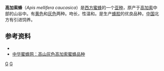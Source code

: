 {{Infraspeciesbox
| genus = Apis
| species = mellifera
| subspecies = caucasica
| authority = Pollmann, 1889
}}
'''高加索蜂'''（''Apis mellifera caucasica''）是[[西方蜜蜂|西方蜜蜂]]的一个[[亚种|亚种]]，原产于[[高加索|高加索]]中部的山谷中。有[[黄色|黄色]]和[[灰色|灰色]]两种。吻长，性温和。是生产[[蜂胶|蜂胶]]的优良品种。[[中国|中国]]北方有引进饲养。

==参考资料==
*{{cite book zh |author=辞海编纂委员会 |title=《辞海》（1999年版） |format=M |edition=1 |location=上海 |publisher=上海辞书出版社 |date=2000 |pages= |id= ISBN 7-5326-0630-9}}
*[https://web.archive.org/web/20101205052332/http://www.china-bees.cn/mfyz/_notes/mffz/gshsgjsmfpz.htm 中华蜜蜂网：高山灰色高加索蜜蜂品种]

{{BeeColonyMemberTypes}}
{{taxonbar}}
[[Category:_1889年描述的昆虫|G]]
[[Category:蜜蜂属|G]]